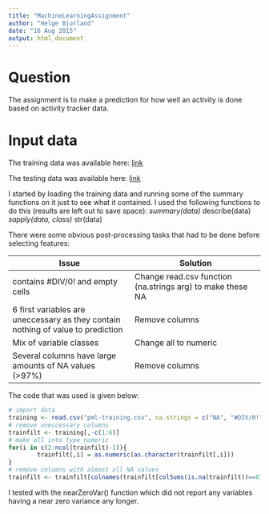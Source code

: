 ```yaml
---
title: "MachineLearningAssignment"
author: "Helge Bjorland"
date: "16 Aug 2015"
output: html_document
---
```


# Question
The assignment is to make a prediction for how well an activity is done based on activity tracker data.

# Input data
The training data was available here:
[link](https://d396qusza40orc.cloudfront.net/predmachlearn/pml-training.csv)

The testing data was available here:
[link](https://d396qusza40orc.cloudfront.net/predmachlearn/pml-testing.csv)

I started by loading the training data and running some of the summary functions on it just to see what it contained. I used the following functions to do this (results are left out to save space):
*summary(data)
*describe(data)
*sapply(data, class)
*str(data)

There were some obvious post-processing tasks that had to be done before selecting features:

Issue                                   | Solution
----------------------------------------|------------------------------------------
contains #DIV/0! and empty cells        | Change read.csv function (na.strings arg) to make these NA
6 first variables are uneccessary as they contain nothing of value to prediction | Remove columns
Mix of variable classes                 | Change all to numeric
Several columns have large amounts of NA values (>97%) | Remove columns 

The code that was used is given below:

```r
# import data
training <- read.csv("pml-training.csv", na.strings = c("NA", "#DIV/0!", ""))
# remove uneccessary columns
trainfilt <- training[,-c(1:6)]
# make all into type numeric 
for(i in c(2:ncol(trainfilt)-1)){
        trainfilt[,i] = as.numeric(as.character(trainfilt[,i]))
}
# remove columns with almost all NA values
trainfilt <- trainfilt[colnames(trainfilt[colSums(is.na(trainfilt))==0])]

```

I tested with the nearZeroVar() function which did not report any variables having a near zero variance any longer.


```r

```

